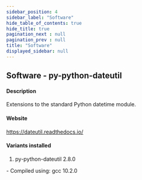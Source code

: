 ```yaml
---
sidebar_position: 4
sidebar_label: "Software"
hide_table_of_contents: true
hide_title: true
pagination_next : null
pagination_prev : null
title: "Software"
displayed_sidebar: null
---
```


## Software - py-python-dateutil


#### Description
Extensions to the standard Python datetime module.

#### Website
https://dateutil.readthedocs.io/

#### Variants installed
1. py-python-dateutil 2.8.0
<div class="ul-circle">
    - Compiled using: gcc 10.2.0
</div>

